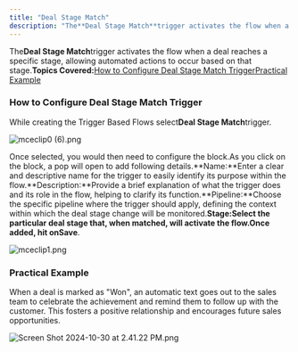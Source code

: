 ```yaml
---
title: "Deal Stage Match"
description: "The**Deal Stage Match**trigger activates the flow when a deal reaches a specific stage, allowing automated actions to occur based on that stage.**Topi..."
---
```


The**Deal Stage Match**trigger activates the flow when a deal reaches a specific stage, allowing automated actions to occur based on that stage.**Topics Covered:**[How to Configure Deal Stage Match Trigger](https://support.salesmate.io/hc/en-us/articles/36768388746521-Deal-Stage-Match#h_01J7WP58MANFW05SADNCDH1HCD)[Practical Example](https://support.salesmate.io/hc/en-us/articles/36768388746521-Deal-Stage-Match#h_01J7WPM8C65WWG989NZZP56JAG)

### How to Configure Deal Stage Match Trigger

While creating the Trigger Based Flows select**Deal Stage Match**trigger.

![mceclip0 (6).png](./images/mceclip0-6-2.png)

Once selected, you would then need to configure the block.As you click on the block, a pop will open to add following details.**Name:**Enter a clear and descriptive name for the trigger to easily identify its purpose within the flow.**Description:**Provide a brief explanation of what the trigger does and its role in the flow, helping to clarify its function.**Pipeline:**Choose the specific pipeline where the trigger should apply, defining the context within which the deal stage change will be monitored.**Stage:**Select the particular deal stage that, when matched, will activate the flow.Once added, hit on**Save**.

![mceclip1.png](./images/mceclip1-7.png)

### Practical Example

When a deal is marked as "Won", an automatic text goes out to the sales team to celebrate the achievement and remind them to follow up with the customer. This fosters a positive relationship and encourages future sales opportunities.

![Screen Shot 2024-10-30 at 2.41.22 PM.png](./images/Screen-Shot-2024-10-30-at-2.41.22-PM.png)
